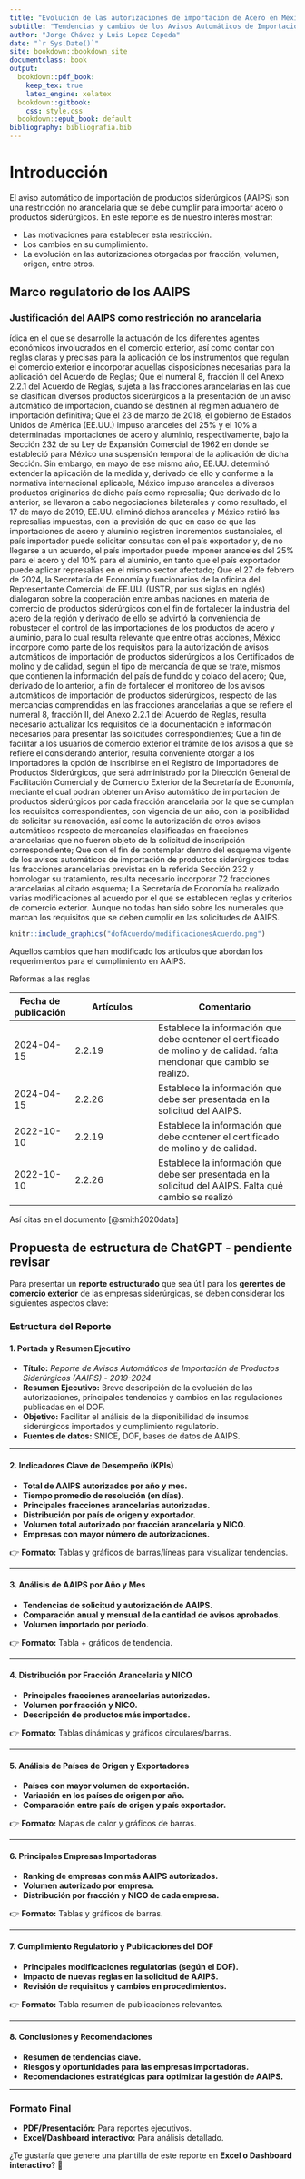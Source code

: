```yaml
---
title: "Evolución de las autorizaciones de importación de Acero en México 2019 - 2024"
subtitle: "Tendencias y cambios de los Avisos Automáticos de Importación de Productos Siderúrgicos (AAIPS)"
author: "Jorge Chávez y Luis Lopez Cepeda"
date: "`r Sys.Date()`"
site: bookdown::bookdown_site
documentclass: book
output:
  bookdown::pdf_book:
    keep_tex: true
    latex_engine: xelatex  
  bookdown::gitbook:
    css: style.css
  bookdown::epub_book: default
bibliography: bibliografia.bib
---
```


# Introducción {-}

El aviso automático de importación de productos siderúrgicos (AAIPS) son una restricción no arancelaria que se debe cumplir para importar acero o productos siderúrgicos.
En este reporte es de nuestro interés mostrar:

- Las motivaciones para establecer esta restricción.
- Los cambios en su cumplimiento.
- La evolución en las autorizaciones otorgadas por fracción, volumen, origen, entre otros.



## Marco regulatorio de los AAIPS

### Justificación del AAIPS como restricción no arancelaria

ídica en el que se desarrolle la actuación de los diferentes agentes económicos involucrados en el comercio exterior, así como
contar con reglas claras y precisas para la aplicación de los instrumentos que regulan el comercio exterior e incorporar aquellas
disposiciones necesarias para la aplicación del Acuerdo de Reglas;
Que el numeral 8, fracción II del Anexo 2.2.1 del Acuerdo de Reglas, sujeta a las fracciones arancelarias en las que se
clasifican diversos productos siderúrgicos a la presentación de un aviso automático de importación, cuando se destinen al
régimen aduanero de importación definitiva;
Que el 23 de marzo de 2018, el gobierno de Estados Unidos de América (EE.UU.) impuso aranceles del 25% y el 10% a
determinadas importaciones de acero y aluminio, respectivamente, bajo la Sección 232 de su Ley de Expansión Comercial de
1962 en donde se estableció para México una suspensión temporal de la aplicación de dicha Sección. Sin embargo, en mayo de
ese mismo año, EE.UU. determinó extender la aplicación de la medida y, derivado de ello y conforme a la normativa internacional
aplicable, México impuso aranceles a diversos productos originarios de dicho país como represalia;
Que derivado de lo anterior, se llevaron a cabo negociaciones bilaterales y como resultado, el 17 de mayo de 2019, EE.UU.
eliminó dichos aranceles y México retiró las represalias impuestas, con la previsión de que en caso de que las importaciones de
acero y aluminio registren incrementos sustanciales, el país importador puede solicitar consultas con el país exportador y, de no
llegarse a un acuerdo, el país importador puede imponer aranceles del 25% para el acero y del 10% para el aluminio, en tanto que
el país exportador puede aplicar represalias en el mismo sector afectado;
Que el 27 de febrero de 2024, la Secretaría de Economía y funcionarios de la oficina del Representante Comercial de EE.UU.
(USTR, por sus siglas en inglés) dialogaron sobre la cooperación entre ambas naciones en materia de comercio de productos
siderúrgicos con el fin de fortalecer la industria del acero de la región y derivado de ello se advirtió la conveniencia de robustecer
el control de las importaciones de los productos de acero y aluminio, para lo cual resulta relevante que entre otras acciones,
México incorpore como parte de los requisitos para la autorización de avisos automáticos de importación de productos
siderúrgicos a los Certificados de molino y de calidad, según el tipo de mercancía de que se trate, mismos que contienen la
información del país de fundido y colado del acero;
Que, derivado de lo anterior, a fin de fortalecer el monitoreo de los avisos automáticos de importación de productos
siderúrgicos, respecto de las mercancías comprendidas en las fracciones arancelarias a que se refiere el numeral 8, fracción II,
del Anexo 2.2.1 del Acuerdo de Reglas, resulta necesario actualizar los requisitos de la documentación e información necesarios
para presentar las solicitudes correspondientes;
Que a fin de facilitar a los usuarios de comercio exterior el trámite de los avisos a que se refiere el considerando anterior,
resulta conveniente otorgar a los importadores la opción de inscribirse en el Registro de Importadores de Productos Siderúrgicos,
que será administrado por la Dirección General de Facilitación Comercial y de Comercio Exterior de la Secretaría de Economía,
mediante el cual podrán obtener un Aviso automático de importación de productos siderúrgicos por cada fracción arancelaria por
la que se cumplan los requisitos correspondientes, con vigencia de un año, con la posibilidad de solicitar su renovación, así como
la autorización de otros avisos automáticos respecto de mercancías clasificadas en fracciones arancelarias que no fueron objeto
de la solicitud de inscripción correspondiente;
Que con el fin de contemplar dentro del esquema vigente de los avisos automáticos de importación de productos siderúrgicos
todas las fracciones arancelarias previstas en la referida Sección 232 y homologar su tratamiento, resulta necesario incorporar 72
fracciones arancelarias al citado esquema;
La Secretaría de Economía ha realizado varias modificaciones al acuerdo por el que se establecen reglas y criterios de comercio exterior. Aunque no todas han sido sobre los numerales que marcan los requisitos que se deben cumplir en las solicitudes de AAIPS.

```r
knitr::include_graphics("dofAcuerdo/modificacionesAcuerdo.png")
```

Aquellos cambios que han modificado los articulos que abordan los requerimientos para el cumplimiento en AAIPS.

Reformas a las reglas

| Fecha de publicación | Artículos     | Comentario  |
|---|-------|------------|
|2024-04-15| 2.2.19    | Establece la información que debe contener el certificado de molino y de calidad. falta mencionar que cambio se realizó.|
|2024-04-15| 2.2.26    | Establece la información que debe ser presentada en la solicitud del AAIPS. |
|2022-10-10| 2.2.19   | Establece la información que debe contener el certificado de molino y de calidad.  |
|2022-10-10| 2.2.26    | Establece la información que debe ser presentada en la solicitud del AAIPS.  Falta qué cambio se realizó|




Así citas en el documento [@smith2020data]


## Propuesta de estructura de ChatGPT - pendiente revisar

Para presentar un **reporte estructurado** que sea útil para los **gerentes de comercio exterior** de las empresas siderúrgicas, se deben considerar los siguientes aspectos clave:

### **Estructura del Reporte**

#### **1. Portada y Resumen Ejecutivo**
- **Título:** _Reporte de Avisos Automáticos de Importación de Productos Siderúrgicos (AAIPS) - 2019-2024_
- **Resumen Ejecutivo:** Breve descripción de la evolución de las autorizaciones, principales tendencias y cambios en las regulaciones publicadas en el DOF.
- **Objetivo:** Facilitar el análisis de la disponibilidad de insumos siderúrgicos importados y cumplimiento regulatorio.
- **Fuentes de datos:** SNICE, DOF, bases de datos de AAIPS.

---

#### **2. Indicadores Clave de Desempeño (KPIs)**
- **Total de AAIPS autorizados por año y mes.**
- **Tiempo promedio de resolución (en días).**
- **Principales fracciones arancelarias autorizadas.**
- **Distribución por país de origen y exportador.**
- **Volumen total autorizado por fracción arancelaria y NICO.**
- **Empresas con mayor número de autorizaciones.**

👉 **Formato:** Tablas y gráficos de barras/líneas para visualizar tendencias.

---

#### **3. Análisis de AAIPS por Año y Mes**
- **Tendencias de solicitud y autorización de AAIPS.**
- **Comparación anual y mensual de la cantidad de avisos aprobados.**
- **Volumen importado por periodo.**
  
👉 **Formato:** Tabla + gráficos de tendencia.

---

#### **4. Distribución por Fracción Arancelaria y NICO**
- **Principales fracciones arancelarias autorizadas.**
- **Volumen por fracción y NICO.**
- **Descripción de productos más importados.**
  
👉 **Formato:** Tablas dinámicas y gráficos circulares/barras.

---

#### **5. Análisis de Países de Origen y Exportadores**
- **Países con mayor volumen de exportación.**
- **Variación en los países de origen por año.**
- **Comparación entre país de origen y país exportador.**
  
👉 **Formato:** Mapas de calor y gráficos de barras.

---

#### **6. Principales Empresas Importadoras**
- **Ranking de empresas con más AAIPS autorizados.**
- **Volumen autorizado por empresa.**
- **Distribución por fracción y NICO de cada empresa.**
  
👉 **Formato:** Tablas y gráficos de barras.

---

#### **7. Cumplimiento Regulatorio y Publicaciones del DOF**
- **Principales modificaciones regulatorias (según el DOF).**
- **Impacto de nuevas reglas en la solicitud de AAIPS.**
- **Revisión de requisitos y cambios en procedimientos.**
  
👉 **Formato:** Tabla resumen de publicaciones relevantes.

---

#### **8. Conclusiones y Recomendaciones**
- **Resumen de tendencias clave.**
- **Riesgos y oportunidades para las empresas importadoras.**
- **Recomendaciones estratégicas para optimizar la gestión de AAIPS.**

---

### **Formato Final**
- **PDF/Presentación:** Para reportes ejecutivos.
- **Excel/Dashboard interactivo:** Para análisis detallado.

¿Te gustaría que genere una plantilla de este reporte en **Excel o Dashboard interactivo**? 🚀
